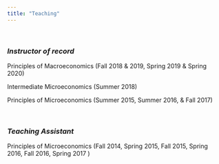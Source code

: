 ```yaml
---
title: "Teaching"
---
```

<br>

### *Instructor of record*


Principles of Macroeconomics (Fall 2018 & 2019, Spring 2019 & Spring 2020)


Intermediate Microeconomics (Summer 2018)


Principles of Microeconomics (Summer 2015, Summer 2016, & Fall 2017)

<br>

### *Teaching Assistant*

Principles of Microeconomics (Fall 2014, Spring 2015, Fall 2015, Spring 2016, Fall 2016, Spring 2017 )
